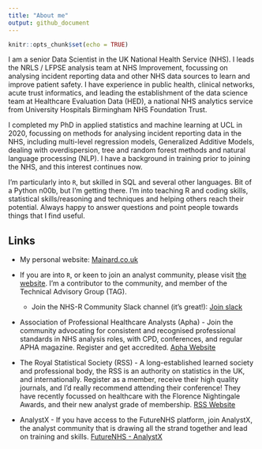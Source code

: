 ```yaml
---
title: "About me"
output: github_document
---
```


```r
knitr::opts_chunk$set(echo = TRUE)
```

I am a senior Data Scientist in the UK National Health Service (NHS). I leads the NRLS / LFPSE analysis team at NHS Improvement, focussing on analysing incident reporting data and other NHS data sources to learn and improve patient safety. I have experience in public health, clinical networks, acute trust informatics, and leading the establishment of the data science team at Healthcare Evaluation Data (HED), a national NHS analytics service from University Hospitals Birmingham NHS Foundation Trust.  

I completed my PhD in applied statistics and machine learning at UCL in 2020, focussing on methods for analysing incident reporting data in the NHS, including multi-level regression models, Generalized Additive Models, dealing with overdispersion, tree and random forest methods and natural language processing (NLP). I have a background in training prior to joining the NHS, and this interest continues now.

I'm particularly into `R`, but skilled in SQL and several other languages.  Bit of a Python n00b, but I'm getting there.  I'm into teaching R and coding skills, statistical skills/reasoning and techniques and helping others reach their potential.  Always happy to answer questions and point people towards things that I find useful.

## Links
+ My personal website: [Mainard.co.uk](https://mainard.nhs.uk)
+ If you are into `R`, or keen to join an analyst community, please visit [the website](https://nhsrcommunity.com/).  I'm a contributor to the community, and member of the Technical Advisory Group (TAG).
  + Join the NHS-R Community Slack channel (it's great!): [Join slack](https://join.slack.com/t/nhsrcommunity/shared_invite/zt-arabo68y-_Uv5uU2dmtfe8mk5ing9Fg)

+ Association of Professional Healthcare Analysts (Apha) - Join the community advocating for consistent and recognised professional standards in NHS analysis roles, with CPD, conferences, and regular APHA magazine.  Register and get accredited. [Apha Website](https://www.aphanalysts.org/)

+ The Royal Statistical Society (RSS) - A long-established learned society and professional body, the RSS is an authority on statistics in the UK, and internationally.  Register as a member, receive their high quality journals, and I'd really recommend attending their conference!  They have recently focussed on healthcare with the Florence Nightingale Awards, and their new analyst grade of membership.  [RSS Website](https://www.rss.org.uk/)

+ AnalystX - If you have access to the FutureNHS platform, join AnalystX, the analyst community that is drawing all the strand together and lead on training and skills. [FutureNHS - AnalystX](https://future.nhs.uk/system/login?nextURL=%2Fconnect%2Eti%2FDataAnalytics%2Fgrouphome)
